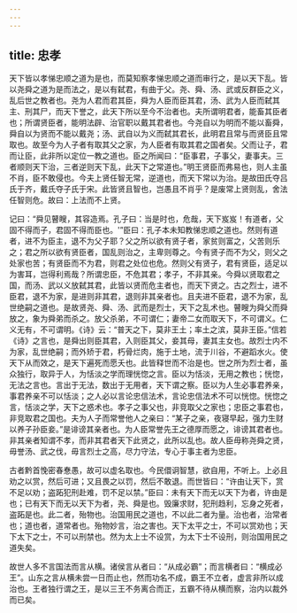 ```yaml
---
---
---
```

title: 忠孝
---




天下皆以孝悌忠顺之道为是也，而莫知察孝悌忠顺之道而审行之，是以天下乱。皆以尧舜之道为是而法之，是以有弑君，有曲于父。尧、舜、汤、武或反群臣之义，乱后世之教者也。尧为人君而君其臣，舜为人臣而臣其君，汤、武为人臣而弑其主、刑其尸，而天下誉之，此天下所以至今不治者也。夫所谓明君者，能畜其臣者也；所谓贤臣者，能明法辟、治官职以戴其君者也。今尧自以为明而不能以畜舜，舜自以为贤而不能以戴尧；汤、武自以为义而弑其君长，此明君且常与而贤臣且常取也。故至今为人子者有取其父之家，为人臣者有取其君之国者矣。父而让子，君而让臣，此非所以定位一教之道也。臣之所闻曰：“臣事君，子事父，妻事夫。三者顺则天下治，三者逆则天下乱，此天下之常道也。”明王贤臣而弗易也，则人主虽不肖，臣不敢侵也。今夫上贤任智无常，逆道也，而天下常以为治。是故田氏夺吕氏于齐，戴氏夺子氏于宋。此皆贤且智也，岂愚且不肖乎？是废常上贤则乱，舍法任智则危。故曰：上法而不上贤。

记曰：“舜见瞽瞍，其容造焉。孔子曰：当是时也，危哉，天下岌岌！有道者，父固不得而子，君固不得而臣也。'”臣曰：孔子本未知教悌忠顺之道也。然则有道者，进不为臣主，退不为父子耶？父之所以欲有贤子者，家贫则富之，父苦则乐之；君之所以欲有贤臣者，国乱则治之，主卑则尊之。今有贤子而不为父，则父之处家也苦；有贤臣而不为君，则君之处位也危。然则父有贤子，君有贤臣，适足以为害耳，岂得利焉哉？所谓忠臣，不危其君；孝子，不非其亲。今舜以贤取君之国，而汤、武以义放弑其君，此皆以贤而危主者也，而天下贤之。古之烈士，进不臣君，退不为家，是进则非其君，退则非其亲者也。且夫进不臣君，退不为家，乱世绝嗣之道也。是故贤尧、舜、汤、武而是烈士，天下之乱术也。瞽瞍为舜父而舜放之，象为舜弟而杀之。放父杀弟，不可谓仁；妻帝二女而取天下，不可谓义。仁义无有，不可谓明。《诗》云：“普天之下，莫非王土；率土之滨，莫非王臣。”信若《诗》之言也，是舜出则臣其君，入则臣其父，妾其母，妻其主女也。故烈士内不为家，乱世绝嗣；而外矫于君，朽骨烂肉，施于土地，流于川谷，不避蹈水火。使天下从而效之，是天下遍死而愿夭也。此皆释世而不治是也。世之所为烈士者，虽众独行，取异于人，为恬淡之学而理恍惚之言。臣以为恬淡，无用之教也；恍惚，无法之言也。言出于无法，数出于无用者，天下谓之察。臣以为人生必事君养亲，事君养亲不可以恬淡；之人必以言论忠信法术，言论忠信法术不可以恍惚。恍惚之言，恬淡之学，天下之惑术也。孝子之事父也，非竞取父之家也；忠臣之事君也，非竞取君之国也。夫为人子而常誉他人之亲曰：“某子之亲，夜寝早起，强力生财以养子孙臣妾。”是诽谤其亲者也。为人臣常誉先王之德厚而愿之，诽谤其君者也。非其亲者知谓不孝，而非其君者天下此贤之，此所以乱也。故人臣毋称尧舜之贤，毋誉汤、武之伐，毋言烈士之高，尽力守法，专心于事主者为忠臣。

古者黔首悗密春惷愚，故可以虚名取也。今民儇诇智慧，欲自用，不听上。上必且劝之以赏，然后可进；又且畏之以罚，然后不敢退。而世皆曰：“许由让天下，赏不足以劝；盗跖犯刑赴难，罚不足以禁。”臣曰：未有天下而无以天下为者，许由是也；已有天下而无以天下为者，尧、舜是也。毁廉求财，犯刑趋利，忘身之死者，盗跖是也。此二者，殆物也。治国用民之道也，不以此二者为量。治也者，治常者也；道也者，道常者也。殆物妙言，治之害也。天下太平之士，不可以赏劝也；天下太下之士，不可以刑禁也。然为太上士不设赏，为太下士不设刑，则治国用民之道失矣。

故世人多不言国法而言从横。诸侯言从者曰：“从成必霸”；而言横者曰：“横成必王”。山东之言从横未尝一日而止也，然而功名不成，霸王不立者，虚言非所以成治也。王者独行谓之王，是以三王不务离合而正，五霸不待从横而察，治内以裁外而已矣。